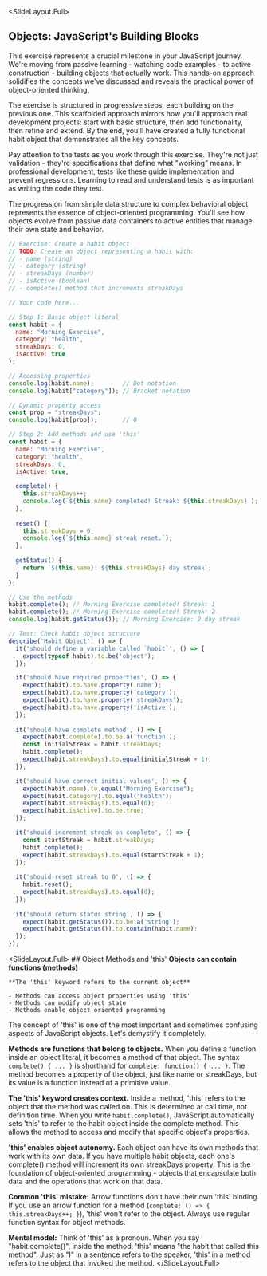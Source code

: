 
<SlideLayout.Full>
## Objects: JavaScript's Building Blocks
<Notes>
This exercise represents a crucial milestone in your JavaScript journey. We're moving from passive learning - watching code examples - to active construction - building objects that actually work. This hands-on approach solidifies the concepts we've discussed and reveals the practical power of object-oriented thinking.

The exercise is structured in progressive steps, each building on the previous one. This scaffolded approach mirrors how you'll approach real development projects: start with basic structure, then add functionality, then refine and extend. By the end, you'll have created a fully functional habit object that demonstrates all the key concepts.

Pay attention to the tests as you work through this exercise. They're not just validation - they're specifications that define what "working" means. In professional development, tests like these guide implementation and prevent regressions. Learning to read and understand tests is as important as writing the code they test.

The progression from simple data structure to complex behavioral object represents the essence of object-oriented programming. You'll see how objects evolve from passive data containers to active entities that manage their own state and behavior.
</Notes>

<CodeDisplay >
  <File name="habit.js">
    
```javascript
// Exercise: Create a habit object
// TODO: Create an object representing a habit with:
// - name (string)
// - category (string)
// - streakDays (number)
// - isActive (boolean)
// - complete() method that increments streakDays

// Your code here...
```
    
    
```javascript
// Step 1: Basic object literal
const habit = {
  name: "Morning Exercise",
  category: "health",
  streakDays: 0,
  isActive: true
};

// Accessing properties
console.log(habit.name);        // Dot notation
console.log(habit["category"]); // Bracket notation

// Dynamic property access
const prop = "streakDays";
console.log(habit[prop]);       // 0
```
    
    
```javascript
// Step 2: Add methods and use 'this'
const habit = {
  name: "Morning Exercise",
  category: "health",
  streakDays: 0,
  isActive: true,
  
  complete() {
    this.streakDays++;
    console.log(`${this.name} completed! Streak: ${this.streakDays}`);
  },
  
  reset() {
    this.streakDays = 0;
    console.log(`${this.name} streak reset.`);
  },
  
  getStatus() {
    return `${this.name}: ${this.streakDays} day streak`;
  }
};

// Use the methods
habit.complete(); // Morning Exercise completed! Streak: 1
habit.complete(); // Morning Exercise completed! Streak: 2
console.log(habit.getStatus()); // Morning Exercise: 2 day streak
```
    
  </File>
  <Tests>
    
```javascript
// Test: Check habit object structure
describe('Habit Object', () => {
  it('should define a variable called `habit`', () => {
    expect(typeof habit).to.be('object');
  });

  it('should have required properties', () => {
    expect(habit).to.have.property('name');
    expect(habit).to.have.property('category');
    expect(habit).to.have.property('streakDays');
    expect(habit).to.have.property('isActive');
  });
  
  it('should have complete method', () => {
    expect(habit.complete).to.be.a('function');
    const initialStreak = habit.streakDays;
    habit.complete();
    expect(habit.streakDays).to.equal(initialStreak + 1);
  });

  it('should have correct initial values', () => {
    expect(habit.name).to.equal("Morning Exercise");
    expect(habit.category).to.equal("health");
    expect(habit.streakDays).to.equal(0);
    expect(habit.isActive).to.be.true;
  });

  it('should increment streak on complete', () => {
    const startStreak = habit.streakDays;
    habit.complete();
    expect(habit.streakDays).to.equal(startStreak + 1);
  });
  
  it('should reset streak to 0', () => {
    habit.reset();
    expect(habit.streakDays).to.equal(0);
  });
  
  it('should return status string', () => {
    expect(habit.getStatus()).to.be.a('string');
    expect(habit.getStatus()).to.contain(habit.name);
  });
});
```
    
  </Tests>
</CodeDisplay>
</SlideLayout.Full>

<SlideLayout.Full>
  <FlexBox alignItems="center" justifyContent="center" flexDirection="column">
    ## Object Methods and 'this'
    **Objects can contain functions (methods)**
    
    **The 'this' keyword refers to the current object**
    
    - Methods can access object properties using 'this'
    - Methods can modify object state
    - Methods enable object-oriented programming
  </FlexBox>
<Notes>
The concept of 'this' is one of the most important and sometimes confusing aspects of JavaScript objects. Let's demystify it completely.

**Methods are functions that belong to objects.** When you define a function inside an object literal, it becomes a method of that object. The syntax `complete() { ... }` is shorthand for `complete: function() { ... }`. The method becomes a property of the object, just like name or streakDays, but its value is a function instead of a primitive value.

**The 'this' keyword creates context.** Inside a method, 'this' refers to the object that the method was called on. This is determined at call time, not definition time. When you write `habit.complete()`, JavaScript automatically sets 'this' to refer to the habit object inside the complete method. This allows the method to access and modify that specific object's properties.

**'this' enables object autonomy.** Each object can have its own methods that work with its own data. If you have multiple habit objects, each one's complete() method will increment its own streakDays property. This is the foundation of object-oriented programming - objects that encapsulate both data and the operations that work on that data.

**Common 'this' mistake:** Arrow functions don't have their own 'this' binding. If you use an arrow function for a method (`complete: () => { this.streakDays++; }`), 'this' won't refer to the object. Always use regular function syntax for object methods.

**Mental model:** Think of 'this' as a pronoun. When you say "habit.complete()", inside the method, 'this' means "the habit that called this method". Just as "I" in a sentence refers to the speaker, 'this' in a method refers to the object that invoked the method.
</Notes>
</SlideLayout.Full>